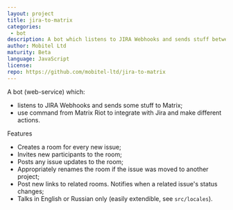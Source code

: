 ```yaml
---
layout: project
title: jira-to-matrix
categories: 
 - bot
description: A bot which listens to JIRA Webhooks and sends stuff between Matrix and Jira.
author: Mobitel Ltd
maturity: Beta
language: JavaScript
license: 
repo: https://github.com/mobitel-ltd/jira-to-matrix
---
```


A bot (web-service) which:

* listens to JIRA Webhooks and sends some stuff to Matrix;
* use command from Matrix Riot to integrate with Jira and make different actions.

Features
+ Creates a room for every new issue;
+ Invites new participants to the room;
+ Posts any issue updates to the room;
+ Appropriately renames the room if the issue was moved to another project;
+ Post new links to related rooms. Notifies when a related issue's status changes;
+ Talks in English or Russian only (easily extendible, see `src/locales`).


